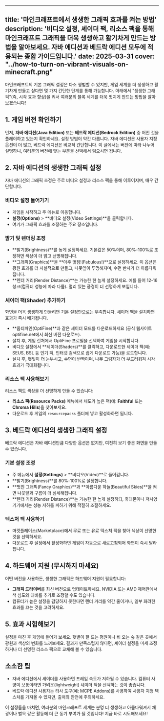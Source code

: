 
---
title: '마인크래프트에서 생생한 그래픽 효과를 켜는 방법'
description: '비디오 설정, 셰이더 팩, 리소스 팩을 통해 마인크래프트 그래픽을 더욱 생생하고 활기차게 만드는 방법을 알아보세요. 자바 에디션과 베드락 에디션 모두에 적용되는 종합 가이드입니다.'
date: 2025-03-31
cover: "../how-to-turn-on-vibrant-visuals-on-minecraft.png"
---

마인크래프트의 기본 그래픽 설정은 다소 평범할 수 있지만, 게임 세계를 더 생생하고 활기차게 만들고 싶다면 몇 가지 간단한 단계를 통해 가능합니다. 아래에서 "생생한 그래픽"(즉, 시각 효과 향상)을 켜서 여러분의 블록 세계를 더욱 멋지게 만드는 방법을 알아보겠습니다!

## 1. 게임 버전 확인하기
먼저, **자바 에디션(Java Edition)** 또는 **베드락 에디션(Bedrock Edition)** 중 어떤 것을 플레이하고 있는지 확인하세요. 설정 방법이 약간 다릅니다. 자바 에디션은 사용자 지정 옵션이 더 많고, 베드락 에디션은 비교적 간단합니다. 이 글에서는 버전에 따라 나누어 설명하니, 여러분의 버전에 맞는 부분을 선택해서 읽으시면 됩니다.

## 2. 자바 에디션의 생생한 그래픽 설정
자바 에디션의 그래픽 조정은 주로 비디오 설정과 리소스 팩을 통해 이루어지며, 매우 간단합니다.

### 비디오 설정 들어가기
- 게임을 시작하고 주 메뉴로 이동합니다.
- **설정(Options)** > **비디오 설정(Video Settings)**을 클릭합니다.
- 여기가 그래픽 효과를 조정하는 주요 장소입니다.

### 밝기 및 렌더링 조정
- **밝기(Brightness)**를 높게 설정하세요. 기본값은 50%이며, 80%-100%로 조정하면 색상이 더 밝고 선명해집니다.
- **그래픽(Graphics)**을 **아주 멋짐!(Fabulous!)**으로 설정하세요. 이 옵션은 광원 효과를 더 사실적으로 만들고, 나뭇잎이 투명해지며, 수면 반사가 더 아름다워집니다.
- **렌더 거리(Render Distance)**는 가능한 한 높게 설정하세요. 예를 들어 12-16 청크(컴퓨터 성능에 따라 다름). 멀리 있는 풍경이 더 선명하게 보입니다.

### 셰이더 팩(Shader) 추가하기
화면을 더욱 생생하게 만들려면 기본 설정만으로는 부족합니다. 셰이더 팩을 설치하면 효과가 즉시 배가됩니다.
- **옵티파인(OptiFine)**과 같은 셰이더 모드를 다운로드하세요 (공식 웹사이트 optifine.net에서 최신 버전 다운로드).
- 설치 후, 게임 런처에서 OptiFine 프로필을 선택하여 게임을 시작합니다.
- 비디오 설정에서 **셰이더(Shaders)**를 클릭하고, 다운로드한 셰이더 팩(예: SEUS, BSL 등 인기 팩, 인터넷 검색으로 쉽게 다운로드 가능)을 로드합니다.
- 설치 후, 햇빛이 더 눈부시고, 수면이 반짝이며, 나무 그림자가 더 부드러워져 시각 효과가 극대화됩니다.

### 리소스 팩 사용해보기
리소스 팩도 색상을 더 선명하게 만들 수 있습니다:
- **리소스 팩(Resource Packs)** 메뉴에서 채도가 높은 팩(예: **Faithful** 또는 **Chroma Hills**)을 찾아보세요.
- 다운로드 후 게임의 `resourcepacks` 폴더에 넣고 활성화하면 됩니다.

## 3. 베드락 에디션의 생생한 그래픽 설정
베드락 에디션은 자바 에디션만큼 다양한 옵션은 없지만, 여전히 보기 좋은 화면을 만들 수 있습니다.

### 기본 설정 조정
- 주 메뉴에서 **설정(Settings)** > **비디오(Video)**로 들어갑니다.
- **밝기(Brightness)**를 80%-100%로 설정합니다.
- **멋진 그래픽(Fancy Graphics)**과 **아름다운 하늘(Beautiful Skies)**을 켜면 나뭇잎과 구름이 더 섬세해집니다.
- **렌더 거리(Render Distance)**는 가능한 한 높게 설정하되, 휴대폰이나 저사양 기기에서는 성능 저하를 피하기 위해 적절히 조절하세요.

### 텍스처 팩 사용하기
- 마켓플레이스(Marketplace)에서 무료 또는 유료 텍스처 팩을 찾아 색상이 선명한 것을 선택하세요.
- 다운로드 후 설정에서 활성화하면 게임이 자동으로 새로고침되어 화면이 즉시 달라집니다.

## 4. 하드웨어 지원 (무시하지 마세요)
어떤 버전을 사용하든, 생생한 그래픽은 하드웨어 지원이 필요합니다:
- **그래픽 드라이버**를 최신 버전으로 업데이트하세요. NVIDIA 또는 AMD 제어판에서 색 심도와 대비를 추가로 조정할 수도 있습니다.
- 컴퓨터가 높은 설정을 감당하지 못한다면 렌더 거리를 약간 줄이거나, 일부 화려한 효과를 끄는 것을 고려하세요.

## 5. 효과 시험해보기
설정을 마친 후 게임에 들어가 보세요. 햇볕이 잘 드는 평원이나 비 오는 숲 같은 곳에서 광원과 색상의 변화를 느껴보세요. 결과가 만족스럽지 않다면, 셰이더 설정을 미세 조정하거나 더 선명한 리소스 팩으로 교체해 볼 수 있습니다.

## 소소한 팁
- 자바 에디션에서 셰이더를 사용하면 프레임 속도가 저하될 수 있습니다. 컴퓨터 사양이 보통이라면 가벼운(lightweight) 셰이더 팩을 선택하는 것이 좋습니다.
- 베드락 에디션 사용자는 타사 도구(예: MCPE Addons)를 사용하여 사용자 지정 텍스처를 가져올 수 있지만, 출처의 안전에 주의하세요.

이 설정들을 마치면, 여러분의 마인크래프트 세계는 분명 더 생생하고 아름다워져서 채광이나 벌목 같은 활동에 더 큰 동기 부여가 될 것입니다! 지금 바로 시도해보세요!
